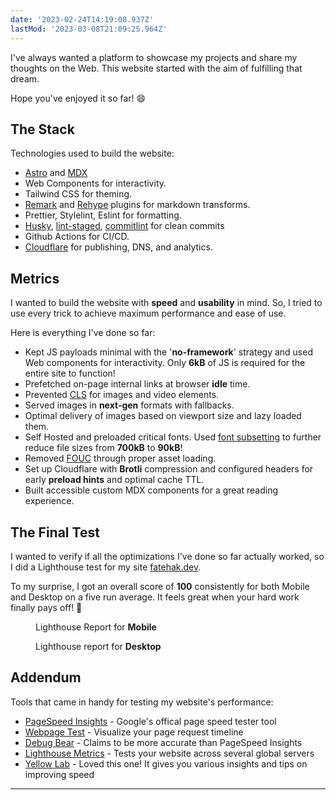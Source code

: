 ```yaml
---
date: '2023-02-24T14:19:08.937Z'
lastMod: '2023-03-08T21:09:25.964Z'
---
```


I've always wanted a platform to showcase my projects and share my thoughts on the Web. This website started with the aim of fulfilling that dream.

Hope you've enjoyed it so far! 😄

## The Stack

Technologies used to build the website:

- [Astro](https://astro.build/) and [MDX](https://mdxjs.com/)
- Web Components for interactivity.
- Tailwind CSS for theming.
- [Remark](https://github.com/remarkjs/remark) and [Rehype](https://github.com/rehypejs/rehype) plugins for markdown transforms.
- Prettier, Stylelint, Eslint for formatting.
- [Husky](https://typicode.github.io/husky/#/), [lint-staged](https://github.com/okonet/lint-staged), [commitlint](https://cz-git.qbb.sh/) for clean commits
- Github Actions for CI/CD.
- [Cloudflare](https://www.cloudflare.com) for publishing, DNS, and analytics.

## Metrics

I wanted to build the website with **speed** and **usability** in mind. So, I tried to use every trick to achieve maximum performance and ease of use.

Here is everything I've done so far:

- Kept JS payloads minimal with the '**no-framework**' strategy and used Web components for interactivity. Only **6kB** of JS is required for the entire site to function!
- Prefetched on-page internal links at browser **idle** time.
- Prevented [CLS](https://web.dev/cls/) for images and video elements.
- Served images in **next-gen** formats with fallbacks.
- Optimal delivery of images based on viewport size and lazy loaded them.
- Self Hosted and preloaded critical fonts. Used [font subsetting](https://fonts.google.com/knowledge/glossary/subsetting) to further reduce file sizes from **700kB** to **90kB**!
- Removed [FOUC](https://en.wikipedia.org/wiki/Flash_of_unstyled_content) through proper asset loading.
- Set up Cloudflare with **Brotli** compression and configured headers for early **preload hints** and optimal cache TTL.
- Built accessible custom MDX components for a great reading experience.

## The Final Test

I wanted to verify if all the optimizations I've done so far actually worked, so I did a Lighthouse test for my site [fatehak.dev](https://fatehak.dev).

To my surprise, I got an overall score of **100** consistently for both Mobile and Desktop on a five run average. It feels great when your hard work finally pays off! 🎉

<Figure alt="Lighthouse report for Mobile" src={metricMobile}>
   Lighthouse Report for <strong>Mobile</strong>
</Figure>

<Figure alt="Lighthouse report for Desktop" src={metricDesktop}>
  Lighthouse report for <strong>Desktop</strong>
</Figure>

<SlashLine />

## Addendum

Tools that came in handy for testing my website's performance:

- [PageSpeed Insights](https://pagespeed.web.dev/) - Google's offical page speed tester tool
- [Webpage Test](https://www.webpagetest.org/) - Visualize your page request timeline
- [Debug Bear](https://www.debugbear.com/test/website-speed) - Claims to be more accurate than PageSpeed Insights
- [Lighthouse Metrics](https://lighthouse-metrics.com/) - Tests your website across several global servers
- [Yellow Lab](https://yellowlab.tools/) - Loved this one! It gives you various insights and tips on improving speed

---
